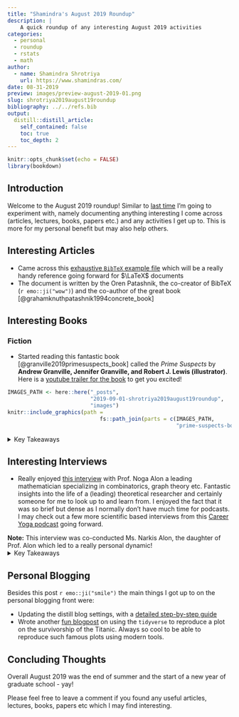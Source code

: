 ```yaml
---
title: "Shamindra's August 2019 Roundup"
description: |
    A quick roundup of any interesting August 2019 activities
categories:
  - personal
  - roundup
  - rstats
  - math
author:
  - name: Shamindra Shrotriya
    url: https://www.shamindras.com/
date: 08-31-2019
preview: images/preview-august-2019-01.png
slug: shrotriya2019august19roundup
bibliography: ../../refs.bib
output:
  distill::distill_article:
    self_contained: false
    toc: true
    toc_depth: 2
---
```


```r
knitr::opts_chunk$set(echo = FALSE)
library(bookdown)
```

## Introduction

Welcome to the August 2019 roundup! Similar to [last
                                                time](https://www.shamindras.com/posts/2019-07-30-shrotriya2019july19roundup/){target="_blank"}
I'm going to experiment with, namely documenting anything interesting I come
across (articles, lectures, books, papers etc.) and any activities I get up to.
This is more for my personal benefit but may also help others.

## Interesting Articles

- Came across this [exhaustive `BibTeX` example file](http://mirrors.concertpass.com/tex-archive/biblio/bibtex/base/xampl.bib){target="_blank"}
which will be a really handy reference going forward for $\LaTeX$ documents
- The document is written by the Oren Patashnik, the co-creator of BibTeX (`r emo::ji("wow")`) and the co-author of the great book
[@grahamknuthpatashnik1994concrete_book]

## Interesting Books

### Fiction

- Started reading this fantastic book [@granville2019primesuspects_book] called the *Prime Suspects* by __Andrew Granville, Jennifer Granville, and Robert J. Lewis (illustrator)__. Here is a [youtube trailer for the book](https://www.youtube.com/watch?v=82c2HDp-ntg&feature=youtu.be){target="_blank"} to get you excited!

<aside>
```r
IMAGES_PATH <- here::here("_posts",
                          "2019-09-01-shrotriya2019august19roundup",
                          "images")
knitr::include_graphics(path =
                             fs::path_join(parts = c(IMAGES_PATH,
                                                     "prime-suspects-book.png")))
```
</aside>

<details> <summary>Key Takeaways</summary>

- This is essentially an introduction to analytic number
theory disguised as a fast-moving graphic novel murder mystery
- For any mathematics fans (who isn't though?) there are lots
of funny easter eggs to be found in the frame backgrounds
- This a very unique exposition on number theory, a subject in
which I have negligible knowledge (like most subjects)
- The pedagogy is gentle and yet exciting emphasizing not
just mathematics but the importance of communication of mathematical ideas to
the wider public i.e. a meta novel if you like
- I hope to see more books in this mathematical graphic novel
genre. The last one I read (and know of) is Logicomix
[@doxiadis2009logicomix_book] which I highly recommend as well for anyone
wishing to venture into the mysteries of infinity!

</details>

## Interesting Interviews

- Really enjoyed [this interview](http://www.careeryoga.life/440ebcdf?fbclid=IwAR2BWeyMdhTg2fbdHp5U-D9gCy2oqLZBk2ljRBMhjtyAEtSgqBCt7kMlSFk) with Prof. Noga Alon a leading mathematician specializing in combinatorics, graph theory etc.
Fantastic insights into the life of a (leading) theoretical researcher and
certainly someone for me to look up to and learn from. I enjoyed the fact that
it was so brief but dense as I normally don't have much time for podcasts. I
may check out a few more scientific based interviews from this [Career Yoga
                                                                       podcast](http://www.careeryoga.life/) going forward.

<aside> **Note:** This interview was co-conducted Ms. Narkis Alon, the daughter
of Prof. Alon which led to a really personal dynamic! </aside>

<details> <summary>Key Takeaways</summary>

- This 20min interview is really part of a podcast on careers, and
the focus here being the lessons/insights learned from a very successful career
in theoretical mathematical research from Prof. Alon
- Prof. Alon appears to be extremely organized in all aspects of life,
including packing for trips. Was asked specifically not to prepare for this
interview `r emo::ji("smile")`
- I've paraphrased my summaries below, any transcription errors are mine. Please listen to the original interview.
- Question: What does it mean to be a mathematician?

> To mostly think about mathematical problems, there are many mathematical problems that have rich history, many are interesting in
their own sense. It means to ask the right questions, think about interesting
questions and tell the difference between what is beautiful and what is not
beautiful

- Question: What does your day look like?

> Many procedural things - teaching, meeting graduate students,
reading mathematical papers.

> Part of the time I'm just thinking! Sometimes with other people
over chalkboard/whiteboard, looking at a piece of paper on the table i.e.
trying to do some computations that are relevant, thinking of relationships to
the problem. Finding problems that are similar enough.

- Question: It is so difficult to grasp the idea of just thinking!
Most of the careers are based on the idea of responding to things. Often when
visiting you in Princeton it seems you are in a room staring in the air, in
another room people another mathematician is staring in the air, it seems like
you are not doing anything!

> Right, and indeed in much of time you are not doing anything.
__Most of the time you are failing and you need to get used to to it__ Part of
the satisfaction is this process is to think about something for a very long
time without having an idea. Sometimes you solve something related

- Question: Do you sometimes try to initiate situations that will
inspire you to solve problems

> You go to conferences, talk to people, read papers etc. Many
times you just need to be in a different state of mind e.g. if you forget
someones name, just thinking about it does not always make you remember, just
need to try something else at times. This may explain why you see people
staring in the air! Sometimes you can go and take walks.

- Question: When did you know you wanted to be a mathematician?

> As a child, before I was 10 years old I knew I was interested in
mathematical puzzles. I was good at it and interested in mathematics but didn't
really know what it involved. I always liked that it is __objective__. I was
able to explain a solution to an adult at a party on the puzzle of the
Eurovision song contest. The power of convincing someone is really powerful.

- Question: Was the long list of awards you aimed for?

> No, it's nice to get such prizes but never done this with the
intent. In every field it is important, but the glory is very limited. This is
nice but you don't do things with this aim in mind

- Question: In one of your discoveries, did you ever feel "this
  was something I was dreaming on and I accomplished that"

> I had a few things where I was very happy. Because I had thought
about it for a long time and found something new. Don't think I had a specific
time where I sat back and said this is the best discovery of their life. One
should always think that the best discoveries are ahead of them.

- Question: What do mathematicians do after leaving research?

> Some scientists go into scientific management. Some go into
industry, but this is rare. As long as what I do is what I find interesting and
challenging, and what I do is not as good as my best results I would still keep
doing this.

- Question: Does being a grandfather and becoming older change
your priorities and motivation?

> Yes, in general you realize you want to spend time with family,
children, and grandchildren. I don't think it comes __instead__ of science. I
hope to keep doing good work and spend time with family.

</details>

## Personal Blogging

Besides this post `r emo::ji("smile")` the main things I got up to on the
personal blogging front were:

- Updating the distill blog settings, with a [detailed step-by-step guide](https://www.shamindras.com/posts/2019-07-31-shrotriya2019distillpt2/){target="_blank"}
- Wrote another [fun blogpost](https://www.shamindras.com/posts/2019-07-21-shrotriya2019reprtitanic/){target="_blank"} on using the `tidyverse` to reproduce a plot on the survivorship of the Titanic. Always so cool to
be able to reproduce such famous plots using modern tools.

## Concluding Thoughts

Overall August 2019 was the end of summer and the start of a new year of
graduate school - yay!

Please feel free to leave a comment if you found any useful articles, lectures,
books, papers etc which I may find interesting.
